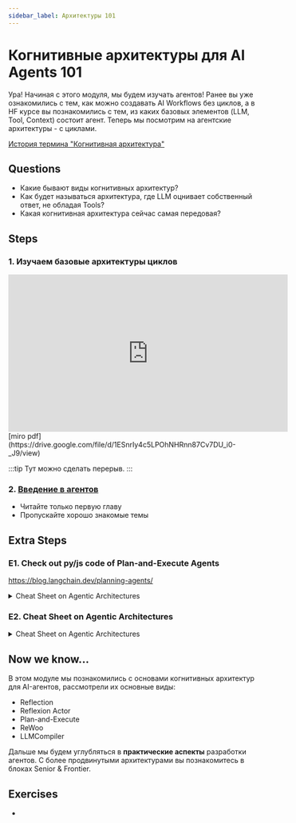 ```yaml
---
sidebar_label: Архитектуры 101
---
```


# Когнитивные архитектуры для AI Agents 101

Ура! Начиная с этого модуля, мы будем изучать агентов! Ранее вы уже ознакомились с тем, как можно создавать AI Workflows без циклов, а в HF курсе вы познакомились с тем, из каких базовых элементов (LLM, Tool, Context) состоит агент. Теперь мы посмотрим на агентские архитектуры - с циклами.

[История термина "Когнитивная архитектура"](https://blog.langchain.dev/what-is-a-cognitive-architecture/)

## Questions

- Какие бывают виды когнитивных архитектур?
- Как будет называться архитектура, где LLM оцнивает собственный ответ, не обладая Tools?
- Какая когнитивная архитектура сейчас самая передовая?

## Steps

### 1. Изучаем базовые архитектуры циклов

<iframe width="560" height="315" src="https://www.youtube.com/embed/ZJlfF1ESXVw?si=4cXLWZRlV8rW7Itl" title="YouTube video player" frameborder="0" allow="accelerometer; autoplay; clipboard-write; encrypted-media; gyroscope; picture-in-picture; web-share" referrerpolicy="strict-origin-when-cross-origin" allowfullscreen></iframe>
[miro pdf](https://drive.google.com/file/d/1ESnrIy4c5LPOhNHRnn87Cv7DU_i0-_J9/view)

:::tip
Тут можно сделать перерыв.
:::

### 2. [Введение в агентов](https://www.getzep.com/ai-agents/introduction-to-ai-agents)

- Читайте только первую главу
- Пропускайте хорошо знакомые темы

## Extra Steps

### E1. Check out py/js code of Plan-and-Execute Agents

https://blog.langchain.dev/planning-agents/

<details>
<summary>
Cheat Sheet on Agentic Architectures
</summary>

![alt text](assets/arhcitectures-orax.jpeg)

</details>

### E2. Cheat Sheet on Agentic Architectures

<details>
<summary>
Cheat Sheet on Agentic Architectures
</summary>

![alt text](assets/arhcitectures-orax.jpeg)

</details>

## Now we know...

В этом модуле мы познакомились с основами когнитивных архитектур для AI-агентов, рассмотрели их основные виды:
- Reflection
- Reflexion Actor
- Plan-and-Execute
- ReWoo
- LLMCompiler

Дальше мы будем углубляться в **практические аспекты** разработки агентов. С более продвинутыми архитектурами вы познакомитесь в блоках Senior & Frontier.

## Exercises

- 